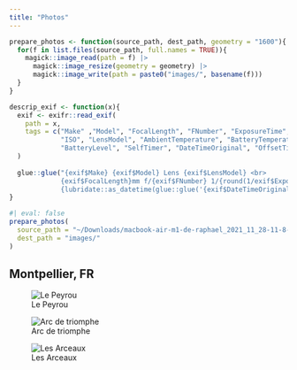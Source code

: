 ```yaml
---
title: "Photos"
---
```


```r
prepare_photos <- function(source_path, dest_path, geometry = "1600"){
  for(f in list.files(source_path, full.names = TRUE)){
    magick::image_read(path = f) |>
      magick::image_resize(geometry = geometry) |>
      magick::image_write(path = paste0("images/", basename(f)))
  }
}

descrip_exif <- function(x){
  exif <- exifr::read_exif(
    path = x, 
    tags = c("Make" ,"Model", "FocalLength", "FNumber", "ExposureTime", 
             "ISO", "LensModel", "AmbientTemperature", "BatteryTemperature", 
             "BatteryLevel", "SelfTimer", "DateTimeOriginal", "OffsetTime")
  )
  
  glue::glue("{exif$Make} {exif$Model} Lens {exif$LensModel} <br>
             {exif$FocalLength}mm f/{exif$FNumber} 1/{round(1/exif$ExposureTime)} ISO {exif$ISO} <br>
             {lubridate::as_datetime(glue::glue('{exif$DateTimeOriginal} {exif$OffsetTime}'))} UTC {exif$AmbientTemperature}°C")
}
```

```r
#| eval: false
prepare_photos(
  source_path = "~/Downloads/macbook-air-m1-de-raphael_2021_11_28-11-8-10-49-57/", 
  dest_path = "images/"
)
```

## Montpellier, FR

![Le Peyrou](images/20231105_0054.JPG){description="`r descrip_exif('images/20231105_0054.JPG')`"desc-position="left"}

![Arc de triomphe](images/20231105_0037.JPG){description="`r descrip_exif('images/20231105_0037.JPG')`"desc-position="left"}

![Les Arceaux](images/20231105_0069.JPG){description="`r descrip_exif('images/20231105_0069.JPG')`"desc-position="left"}




